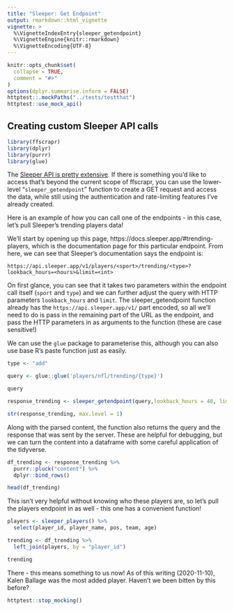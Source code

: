 ---
title: "Sleeper: Get Endpoint"
output: rmarkdown::html_vignette
vignette: >
  %\VignetteIndexEntry{sleeper_getendpoint}
  %\VignetteEngine{knitr::rmarkdown}
  %\VignetteEncoding{UTF-8}
---

```{r, include = FALSE}
knitr::opts_chunk$set(
  collapse = TRUE,
  comment = "#>"
)
options(dplyr.summarise.inform = FALSE)
httptest::.mockPaths("../tests/testthat")
httptest::use_mock_api()

```

## Creating custom Sleeper API calls

```{r setup, message = FALSE}
library(ffscrapr)
library(dplyr)
library(purrr)
library(glue)
```

The [Sleeper API is pretty extensive](https://docs.sleeper.app). If there is something you'd like to access that's beyond the current scope of ffscrapr, you can use the lower-level "`sleeper_getendpoint`" function to create a GET request and access the data, while still using the authentication and rate-limiting features I've already created. 

Here is an example of how you can call one of the endpoints - in this case, let's pull Sleeper's trending players data! 

We'll start by opening up this page, https://docs.sleeper.app/#trending-players, which is the documentation page for this particular endpoint. From here, we can see that Sleeper's documentation says the endpoint is: 

`https://api.sleeper.app/v1/players/<sport>/trending/<type>?lookback_hours=<hours>&limit=<int>`

On first glance, you can see that it takes two parameters within the endpoint call itself (`sport` and `type`) and we can further adjust the query with HTTP parameters `lookback_hours` and `limit`. The sleeper_getendpoint function already has the `https://api.sleeper.app/v1/` part encoded, so all we'll need to do is pass in the remaining part of the URL as the endpoint, and pass the HTTP parameters in as arguments to the function (these are case sensitive!) 

We can use the `glue` package to parameterise this, although you can also use base R's paste function just as easily.

```{r}

type <- "add"

query <- glue::glue('players/nfl/trending/{type}')

query

response_trending <- sleeper_getendpoint(query,lookback_hours = 48, limit = 10)

str(response_trending, max.level = 1)
```

Along with the parsed content, the function also returns the query and the response that was sent by the server. These are helpful for debugging, but we can turn the content into a dataframe with some careful application of the tidyverse. 

```{r}

df_trending <- response_trending %>% 
  purrr::pluck("content") %>% 
  dplyr::bind_rows()

head(df_trending)
```

This isn't very helpful without knowing who these players are, so let's pull the players endpoint in as well - this one has a convenient function!

```{r}

players <- sleeper_players() %>% 
  select(player_id, player_name, pos, team, age)

trending <- df_trending %>% 
  left_join(players, by = "player_id")

trending
```

There - this means something to us now! As of this writing (2020-11-10), Kalen Ballage was the most added player. Haven't we been bitten by this before?

```{r include = FALSE}
httptest::stop_mocking()
```

